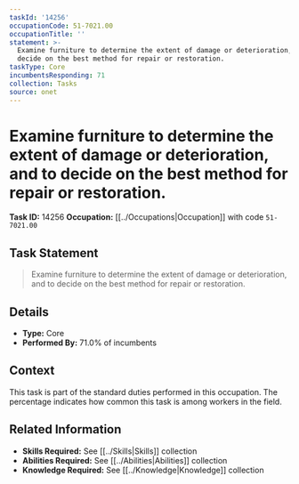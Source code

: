 ```yaml
---
taskId: '14256'
occupationCode: 51-7021.00
occupationTitle: ''
statement: >-
  Examine furniture to determine the extent of damage or deterioration, and to
  decide on the best method for repair or restoration.
taskType: Core
incumbentsResponding: 71
collection: Tasks
source: onet
---
```

# Examine furniture to determine the extent of damage or deterioration, and to decide on the best method for repair or restoration.

**Task ID:** 14256
**Occupation:** [[../Occupations|Occupation]] with code `51-7021.00`

## Task Statement

> Examine furniture to determine the extent of damage or deterioration, and to decide on the best method for repair or restoration.

## Details

- **Type:** Core
- **Performed By:** 71.0% of incumbents

## Context

This task is part of the standard duties performed in this occupation. The percentage indicates how common this task is among workers in the field.

## Related Information

- **Skills Required:** See [[../Skills|Skills]] collection
- **Abilities Required:** See [[../Abilities|Abilities]] collection
- **Knowledge Required:** See [[../Knowledge|Knowledge]] collection
